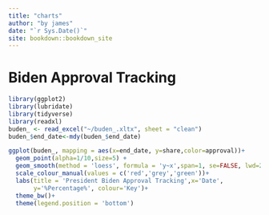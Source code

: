 ```yaml
--- 
title: "charts"
author: "by james"
date: "`r Sys.Date()`"
site: bookdown::bookdown_site
---
```


# Biden Approval Tracking 
```r

library(ggplot2)
library(lubridate)
library(tidyverse) 
library(readxl)
buden_ <- read_excel("~/buden_.xltx", sheet = "clean") 
buden_$end_date<-mdy(buden_$end_date) 

ggplot(buden_, mapping = aes(x=end_date, y=share,color=approval))+
  geom_point(alpha=1/10,size=5) +
  geom_smooth(method = 'loess', formula = 'y~x',span=1, se=FALSE, lwd=2)+
  scale_colour_manual(values = c('red','grey','green'))+
  labs(title = 'President Biden Approval Tracking',x='Date',
       y='%Percentage%', colour='Key')+
  theme_bw()+
  theme(legend.position = 'bottom') 

```
